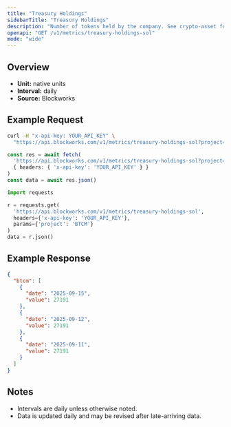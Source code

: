 ```yaml
---
title: "Treasury Holdings"
sidebarTitle: "Treasury Holdings"
description: "Number of tokens held by the company. See crypto-asset for asset indicator"
openapi: "GET /v1/metrics/treasury-holdings-sol"
mode: "wide"
---
```


## Overview

- **Unit:** native units
- **Interval:** daily
- **Source:** Blockworks

## Example Request

<CodeGroup>

```bash cURL
curl -H "x-api-key: YOUR_API_KEY" \
  "https://api.blockworks.com/v1/metrics/treasury-holdings-sol?project=BTCM"
```

```typescript TypeScript
const res = await fetch(
  'https://api.blockworks.com/v1/metrics/treasury-holdings-sol?project=BTCM',
  { headers: { 'x-api-key': 'YOUR_API_KEY' } }
)
const data = await res.json()
```

```python Python
import requests

r = requests.get(
  'https://api.blockworks.com/v1/metrics/treasury-holdings-sol',
  headers={'x-api-key': 'YOUR_API_KEY'},
  params={'project': 'BTCM'}
)
data = r.json()
```

</CodeGroup>

## Example Response

```json
{
  "btcm": [
    {
      "date": "2025-09-15",
      "value": 27191
    },
    {
      "date": "2025-09-12",
      "value": 27191
    },
    {
      "date": "2025-09-11",
      "value": 27191
    }
  ]
}
```

## Notes
- Intervals are daily unless otherwise noted.
- Data is updated daily and may be revised after late-arriving data.